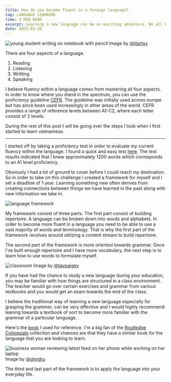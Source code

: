 ```yaml
---
title: How do you become fluent in a foreign language?
tag: LANGUAGE LEARNING
time: 3 MIN READ
excerpt: Learning a new language can be an exciting adventure. We all have various reasons as to why we want to learn a new language. In this post I would like to share with you my strategy for learning a new language
date: 2023-01-20
---
```


![young student writing on notebook with pencil](https://images.unsplash.com/photo-1550592704-6c76defa9985?ixlib=rb-4.0.3&ixid=MnwxMjA3fDB8MHxwaG90by1wYWdlfHx8fGVufDB8fHx8&auto=format&fit=crop&w=4470&q=80)
Image by [@lilartsy](https://unsplash.com/@lilartsy)

There are four aspects of a language.

1. Reading
2. Listening
3. Writting
4. Speaking

I believe fluency within a language comes from mastering all four aspects. In order to know where you stand in the spectrum,
you can use the proficiency guideline [CEFR](https://en.wikipedia.org/wiki/Common_European_Framework_of_Reference_for_Languages). The guideline was initially used across europe but has since been used increasingly
in other areas of the world. CEFR provides a range of reference levels between A1-C2, where each letter consist of 2 levels.

During the rest of this post I will be going over the steps I took when I first started to learn vietnamese. 

---

I started off by taking a proficiency test in order to evaluate my current fluency within the language. I found a quick and easy test [here](https://www.17-minute-languages.com/en/Vietnamese-placement-test/).
The test results indicated that I knew approximately 1200 words which corresponds to an A1 level proficiency.

Obviously I had a lot of ground to cover before I could reach my destination. So in order to take on this challenge I created a framework for myself and I set a deadline of 1 year.
Learning something new often derives from creating connections between things we have learned in the past along with new information we take in.

![language framework](/language.png)

My framework consist of three parts. The first part consist of building repertoire. A language can be broken down into words and alphabets. In order to become more fluent in a language
you need to be able to use a vast majority of words and terminology. That is why the first part of the framework revolves around utilizing a content stream to build repertoire.

The second part of the framework is more oriented towards grammar. Once I've built enough repertoire and I have more vocabulary, the next step is to learn how to use words to formulate myself.

![classroom](https://images.unsplash.com/photo-1581726707445-75cbe4efc586?ixlib=rb-4.0.3&ixid=MnwxMjA3fDB8MHxwaG90by1wYWdlfHx8fGVufDB8fHx8&auto=format&fit=crop&w=876&q=80)
Image by [@taypaigey](https://unsplash.com/@taypaigey)

If you have had the chance to study a new language during your education, you may be familiar with how things are structured in a class environment. The teacher would go over certain exercises and grammar
from various textbooks and you would get an exam towards the end of the class.

I believe the traditional way of learning a new language especially for grasping the grammer, can be very effective and I would highly recommend leaning towards a textbook of sort to become
more familiar with the grammar of a particular language.

Here's the [book](https://www.routledge.com/Colloquial-Vietnamese-The-Complete-Course-for-Beginners/Hoai-Tran-Nguyen-Vuong-Vuong/p/book/9781138950238) I used for reference. 
I'm a big fan of the [Routledge Colloquials](https://routledgetextbooks.com/textbooks/colloquial/) collection and chances are that they have a similar book for the language that you are looking to learn.

![business woman reviewing latest feed on her phone while working on her laptop](https://images.unsplash.com/photo-1584438784894-089d6a62b8fa?ixlib=rb-4.0.3&ixid=MnwxMjA3fDB8MHxwaG90by1wYWdlfHx8fGVufDB8fHx8&auto=format&fit=crop&w=2670&q=80)
Image by [@glvrdru](https://unsplash.com/@glvrdru)

The third and last part of the framework is to apply the language into your everyday life.